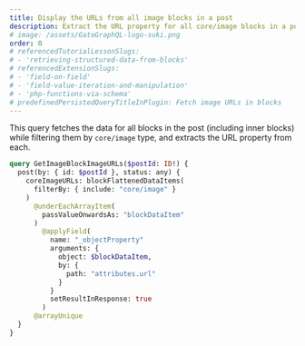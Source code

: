 ```yaml
---
title: Display the URLs from all image blocks in a post
description: Extract the URL property for all core/image blocks in a post (including inner blocks)
# image: /assets/GatoGraphQL-logo-suki.png
order: 0
# referencedTutorialLessonSlugs:
# - 'retrieving-structured-data-from-blocks'
# referencedExtensionSlugs:
# - 'field-on-field'
# - 'field-value-iteration-and-manipulation'
# - 'php-functions-via-schema'
# predefinedPersistedQueryTitleInPlugin: Fetch image URLs in blocks
---
```


This query fetches the data for all blocks in the post (including inner blocks) while filtering them by `core/image` type, and extracts the URL property from each.

```graphql
query GetImageBlockImageURLs($postId: ID!) {
  post(by: { id: $postId }, status: any) {
    coreImageURLs: blockFlattenedDataItems(
      filterBy: { include: "core/image" }
    )
      @underEachArrayItem(
        passValueOnwardsAs: "blockDataItem"
      )
        @applyField(
          name: "_objectProperty"
          arguments: {
            object: $blockDataItem,
            by: {
              path: "attributes.url"
            }
          }
          setResultInResponse: true
        )
      @arrayUnique
  }
}
```

